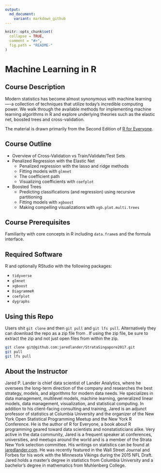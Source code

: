 ```yaml
---
output:
  md_document:
    variant: markdown_github
---
```


<!-- README.md is generated from README.Rmd. Please edit that file -->

```r
knitr::opts_chunk$set(
  collapse = TRUE,
  comment = "#>",
  fig.path = "README-"
)
```

# Machine Learning in R

## Course Description

Modern statistics has become almost synonymous with machine learning—-a collection of techniques that utilize today's incredible computing power. We walk through the available methods for implementing machine learning algorithms in R and explore underlying theories such as the elastic net, boosted trees and cross-validation.

The material is drawn primarily from the Second Edition of [R for Everyone](https://www.jaredlander.com/r-for-everyone/).

## Course Outline

- Overview of Cross-Validation vs Train/Validate/Test Sets
- Penalized Regression with the Elastic Net
    - Penalized regression with the lasso and ridge methods
    - Fitting models with `glmnet`
    - The coefficient path
    - Visualizing coefficients with `coefplot`
- Boosted Trees
    - Predicting classifications (and regression) using recursive partitioning
    - Fitting models with `xgboost`
    - Making compelling visualizations with `xgb.plot.multi.trees`

## Course Prerequisites

Familiarity with core concepts in R including `data.frame`s and the formula interface.

## Required Software

R and optionally RStudio with the following packages:

- `tidyverse`
- `glmnet`
- `xgboost`
- `DiagrammeR`
- `coefplot`
- `dygraphs`

## Using this Repo

Users shit `git clone` and then `git pull` and `git lfs pull`. Alternatively they can download the repo as a zip file from . If using the zip file, be sure to extract the zip and not just open files from within the zip.

```sh
git clone git@github.com:jaredlander/StrataSingapore2017.git
git pull
git lfs pull
```

## About the Instructor

Jared P. Lander is chief data scientist of Lander Analytics, where he oversees the long-term direction of the company and researches the best strategy, models, and algorithms for modern data needs. He specializes in data management, multilevel models, machine learning, generalized linear models, data management, visualization, and statistical computing. In addition to his client-facing consulting and training, Jared is an adjunct professor of statistics at Columbia University and the organizer of the New York Open Statistical Programming Meetup and the New York R Conference. He is the author of R for Everyone, a book about R programming geared toward data scientists and nonstatisticians alike. Very active in the data community, Jared is a frequent speaker at conferences, universities, and meetups around the world and is a member of the Strata New York selection committee. His writings on statistics can be found at [jaredlander.com](www.jaredlander.com). He was recently featured in the Wall Street Journal and Forbes for his work with the Minnesota Vikings during the 2015 NFL Draft. Jared holds a master’s degree in statistics from Columbia University and a bachelor’s degree in mathematics from Muhlenberg College.
